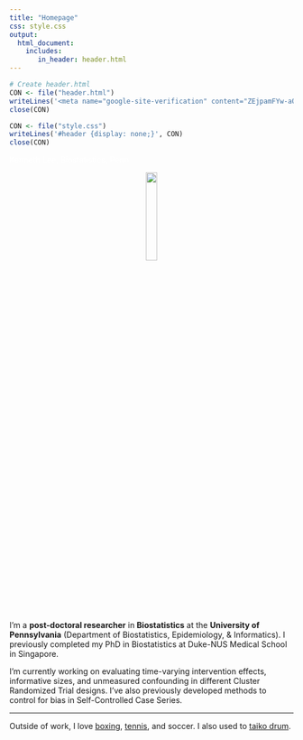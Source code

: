 ```yaml
---
title: "Homepage"
css: style.css
output:
  html_document:
    includes:
       in_header: header.html
---
```


```r
# Create header.html
CON <- file("header.html")
writeLines('<meta name="google-site-verification" content="ZEjpamFYw-aQSqO9ZI_LMwm6XR-th-3UPa0Aa2ugT6E" />', CON)
close(CON)

CON <- file("style.css")
writeLines('#header {display: none;}', CON)
close(CON)
```

<p style="color:white;">Kenneth Lee, Biostatistics, Penn</p>

<p style="text-align:center;"><img src="files/photos/Photo 2.jpg" style="width:20%"></p>

I'm a <b>post-doctoral researcher</b> in <b>Biostatistics</b> at the <b>University of Pennsylvania</b> (Department of Biostatistics, Epidemiology, & Informatics). I previously completed my PhD in Biostatistics at Duke-NUS Medical School in Singapore.

I’m currently working on evaluating time-varying intervention effects, informative sizes, and unmeasured confounding in different Cluster Randomized Trial designs. I've also previously developed methods to control for bias in Self-Controlled Case Series.

<hr>
Outside of work, I love <a href="https://significancemagazine.com/boxing-with-george-box/">boxing</a>, <a href="https://academic.oup.com/jrssig/article/22/2/8/7998830">tennis</a>, and soccer. I also used to <a href="https://youtu.be/efHFBJz7Ht8?si=A7eTIdBLq0xgrgoo&t=1563">taiko drum</a>.